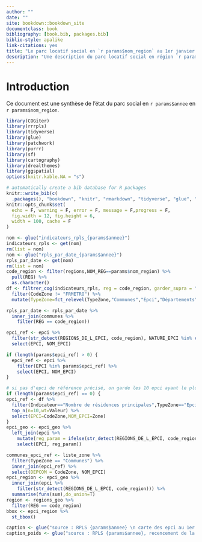 ```yaml
---
author: ""
date: ""
site: bookdown::bookdown_site
documentclass: book
bibliography: [book.bib, packages.bib]
biblio-style: apalike
link-citations: yes
title: "Le parc locatif social en `r params$nom_region` au 1er janvier `r params$annee`"
description: "Une description du parc locatif social en région `r params$region_nom`"
---
```


# Introduction 

Ce document est une synthèse de l'état du parc social en `r params$annee` en `r params$nom_region`.

```r
library(COGiter)
library(rrrpls)
library(tidyverse)
library(glue)
library(patchwork)
library(purrr)
library(sf)
library(cartography)
library(drealthemes)
library(ggspatial)
options(knitr.kable.NA = "s")
```


```r
# automatically create a bib database for R packages
knitr::write_bib(c(
  .packages(), "bookdown", "knitr", "rmarkdown", "tidyverse", "glue", "patchwork","purrr", "viridis", "sf", "cartography","drealthemes"), "packages.bib")
knitr::opts_chunk$set(
  echo = F, warning = F, error = F, message = F,progress = F,
  fig.width = 12, fig.height = 6,
  width = 100, cache = F
)
```


```r
nom <- glue("indicateurs_rpls_{params$annee}")
indicateurs_rpls <- get(nom)
rm(list = nom)
nom <- glue("rpls_par_date_{params$annee}")
rpls_par_date <- get(nom)
rm(list = nom)
code_region <- filter(regions,NOM_REG==params$nom_region) %>% 
  pull(REG) %>% 
  as.character()
df <- filtrer_cog(indicateurs_rpls, reg = code_region, garder_supra = ">") %>%
  filter(CodeZone != "FRMETRO") %>% 
  mutate(TypeZone=fct_relevel(TypeZone,"Communes","Epci","Départements","Régions","France"))

rpls_par_date <- rpls_par_date %>%
  inner_join(communes %>%
    filter(REG == code_region))
```


```r
epci_ref <- epci %>%
  filter(str_detect(REGIONS_DE_L_EPCI, code_region), NATURE_EPCI %in% c("ME", "CU")) %>%
  select(EPCI, NOM_EPCI)

if (length(params$epci_ref) > 0) {
  epci_ref <- epci %>%
    filter(EPCI %in% params$epci_ref) %>%
    select(EPCI, NOM_EPCI)
}

# si pas d'epci de référence précisé, on garde les 10 epci ayant le plus de résidences principales
if (length(params$epci_ref) == 0) {
epci_ref <- df %>% 
  filter(Indicateur=="Nombre de résidences principales",TypeZone=="Epci",SousEnsemble=="Ensemble du parc") %>%
  top_n(n=10,wt=Valeur) %>% 
  select(EPCI=CodeZone,NOM_EPCI=Zone)
}
epci_geo <- epci_geo %>%
  left_join(epci %>%
    mutate(reg_param = ifelse(str_detect(REGIONS_DE_L_EPCI, code_region), 1, 0)) %>%
    select(EPCI, reg_param))

communes_epci_ref <- liste_zone %>%
  filter(TypeZone == "Communes") %>%
  inner_join(epci_ref) %>%
  select(DEPCOM = CodeZone, NOM_EPCI)
epci_region <- epci_geo %>%
  inner_join(epci %>%
    filter(str_detect(REGIONS_DE_L_EPCI, code_region))) %>% 
  summarise(funs(sum),do_union=T)
region <- regions_geo %>% 
  filter(REG == code_region)
bbox <- epci_region %>%
  st_bbox()
```


```r
caption <- glue("source : RPLS {params$annee} \n carte des epci au 1er janvier 2019")
caption_poids <- glue("source : RPLS {params$annee}, recencement de la population 2016 \n carte des epci au 1er janvier 2019")
```
